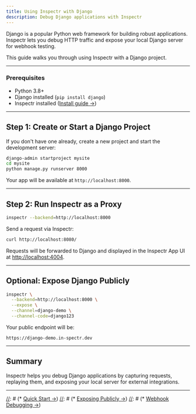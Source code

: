 ```yaml
---
title: Using Inspectr with Django
description: Debug Django applications with Inspectr
---
```



<FlowBase client:only="react" />

[//]: # (# Using Inspectr with Django)

Django is a popular Python web framework for building robust applications. Inspectr lets you debug HTTP traffic and expose your local Django server for webhook testing.

This guide walks you through using Inspectr with a Django project.

---

### Prerequisites

* Python 3.8+
* Django installed (`pip install django`)
* Inspectr installed ([Install guide →](/docs/getting-started/installation))

---

## Step 1: Create or Start a Django Project

If you don't have one already, create a new project and start the development server:

```bash
django-admin startproject mysite
cd mysite
python manage.py runserver 8000
```

Your app will be available at `http://localhost:8000`.

---

## Step 2: Run Inspectr as a Proxy

```bash
inspectr --backend=http://localhost:8000
```

Send a request via Inspectr:

```bash
curl http://localhost:8080/
```

Requests will be forwarded to Django and displayed in the Inspectr App UI at [http://localhost:4004](http://localhost:4004).

---

## Optional: Expose Django Publicly

<FlowIngress client:only="react" />

```bash
inspectr \
  --backend=http://localhost:8000 \
  --expose \
  --channel=django-demo \
  --channel-code=django123
```

Your public endpoint will be:

```
https://django-demo.in-spectr.dev
```

---

## Summary

Inspectr helps you debug Django applications by capturing requests, replaying them, and exposing your local server for external integrations.

---

[//]: # (## 📚 Related Topics)
[//]: # ()
[//]: # (* [Quick Start →](/docs/getting-started/quick-start))
[//]: # (* [Exposing Publicly →](/docs/guides/exposing-publicly/))
[//]: # (* [Webhook Debugging →](/docs/guides/webhook-debugging))

